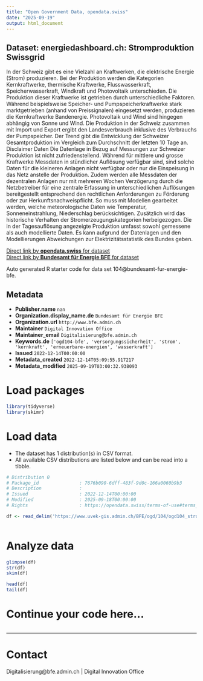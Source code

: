 ```yaml
---
title: "Open Government Data, opendata.swiss"
date: "2025-09-19"
output: html_document
---
```


## Dataset: energiedashboard.ch: Stromproduktion Swissgrid

In der Schweiz gibt es eine Vielzahl an Kraftwerken, die elektrische Energie (Strom) produzieren. Bei der Produktion werden die Kategorien Kernkraftwerke, thermische Kraftwerke, Flusswasserkraft, Speicherwasserkraft, Windkraft und Photovoltaik unterschieden. Die Produktion dieser Kraftwerke ist getrieben durch unterschiedliche Faktoren. Während beispielsweise Speicher- und Pumpspeicherkraftwerke stark marktgetrieben (anhand von Preissignalen) eingesetzt werden, produzieren die Kernkraftwerke Bandenergie. Photovoltaik und Wind sind hingegen abhängig von Sonne und Wind. Die Produktion in der Schweiz zusammen mit Import und Export ergibt den Landesverbrauch inklusive des Verbrauchs der Pumpspeicher. Der Trend gibt die Entwicklung der Schweizer Gesamtproduktion im Vergleich zum Durchschnitt der letzten 10 Tage an. Disclaimer Daten Die Datenlage in Bezug auf Messungen zur Schweizer Produktion ist nicht zufriedenstellend. Während für mittlere und grosse Kraftwerke Messdaten in stündlicher Auflösung verfügbar sind, sind solche Daten für die kleineren Anlagen nicht verfügbar oder nur die Einspeisung in das Netz anstelle der Produktion. Zudem werden alle Messdaten der dezentralen Anlagen nur mit mehreren Wochen Verzögerung durch die Netzbetreiber für eine zentrale Erfassung in unterschiedlichen Auflösungen bereitgestellt entsprechend den rechtlichen Anforderungen zu Förderung oder zur Herkunftsnachweispflicht. So muss mit Modellen gearbeitet werden, welche meteorologische Daten wie Temperatur, Sonneneinstrahlung, Niederschlag berücksichtigen. Zusätzlich wird das historische Verhalten der Stromerzeugungskategorien herbeigezogen. Die in der Tagesauflösung angezeigte Produktion umfasst sowohl gemessene als auch modellierte Daten. Es kann aufgrund der Datenlagen und den Modellierungen Abweichungen zur Elektrizitätsstatistik des Bundes geben.

[Direct link by **opendata.swiss** for dataset](https://opendata.swiss/de/dataset/energiedashboard-ch-stromproduktion-swissgrid)<br>
[Direct link by **Bundesamt für Energie BFE** for dataset](https://energiedashboard.ch)

Auto generated R starter code for data set 104@bundesamt-fur-energie-bfe.

## Metadata

- **Publisher.name** `nan`
- **Organization.display_name.de** `Bundesamt für Energie BFE`
- **Organization.url** `http://www.bfe.admin.ch`
- **Maintainer** `Digital Innovation Office`
- **Maintainer_email** `Digitalisierung@bfe.admin.ch`
- **Keywords.de** `['ogd104-bfe', 'versorgungssicherheit', 'strom', 'kernkraft', 'erneuerbare-energien', 'wasserkraft']`
- **Issued** `2022-12-14T00:00:00`
- **Metadata_created** `2022-12-14T05:09:55.917217`
- **Metadata_modified** `2025-09-19T03:00:32.938093`


# Load packages

```r

library(tidyverse)
library(skimr)

```

# Load data

-   The dataset has 1 distribution(s) in CSV format.
-   All available CSV distributions are listed below and can be read into a tibble.

```r

# Distribution 0
# Package_id               : 7676b090-6dff-483f-9d0c-166a0060b9b3
# Description              : 
# Issued                   : 2022-12-14T00:00:00
# Modified                 : 2025-09-18T00:00:00
# Rights                   : https://opendata.swiss/terms-of-use#terms_by

df <- read_delim('https://www.uvek-gis.admin.ch/BFE/ogd/104/ogd104_stromproduktion_swissgrid.csv')



```

# Analyze data

```r

glimpse(df)
str(df)
skim(df)

head(df)
tail(df)

```

# Continue your code here...

```r

```

------------------------------------------------------------------------

# Contact

Digitalisierung@bfe.admin.ch | Digital Innovation Office
